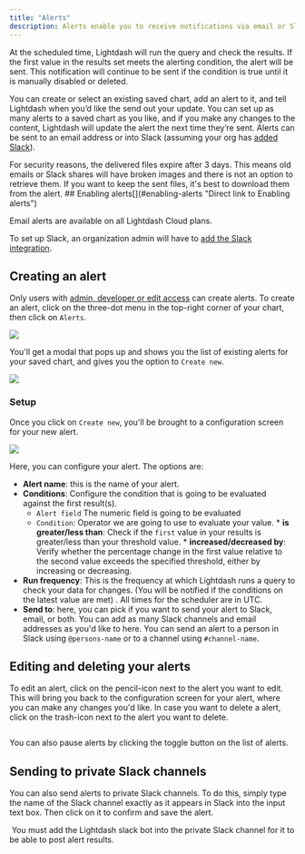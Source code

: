 ```yaml
---
title: "Alerts"
description: Alerts enable you to receive notifications via email or Slack when the value of a saved chart meets your specified conditions.
---
```


At the scheduled time, Lightdash will run the query and check the results. If the first value in the results set meets the alerting condition, the alert will be sent. This notification will continue to be sent if the condition is true until it is manually disabled or deleted.

You can create or select an existing saved chart, add an alert to it, and tell Lightdash when you’d like the send out your update. You can set up as many alerts to a saved chart as you like, and if you make any changes to the content, Lightdash will update the alert the next time they’re sent. Alerts can be sent to an email address or into Slack (assuming your org has [added Slack](/guides/adding-slack-integration)).


<Info>
For security reasons, the delivered files expire after 3 days. This means old emails or Slack shares will have broken images and there is not an option to retrieve them. If you want to keep the sent files, it's best to download them from the alert.
</Info>
## Enabling alerts[](#enabling-alerts "Direct link to Enabling alerts")

Email alerts are available on all Lightdash Cloud plans.

To set up Slack, an organization admin will have to [add the Slack integration](/guides/adding-slack-integration).

## Creating an alert[](#creating-an-alert "Direct link to Creating an alert")

Only users with [admin, developer or edit access](/references/roles) can create alerts. To create an alert, click on the three-dot menu in the top-right corner of your chart, then click on `Alerts`.

![](/images/guides/alert-three-dot-menu-7192397e3627e22de65ed2302a51f52b.png)

You'll get a modal that pops up and shows you the list of existing alerts for your saved chart, and gives you the option to `Create new`.

![](/images/guides/alert-create-new-modal-8e6d293745b72d2cc054641d9756c2ae.png)

### Setup[](#setup "Direct link to Setup")

Once you click on `Create new`, you'll be brought to a configuration screen for your new alert.

![](/images/guides/configure-alert-f29504d4a210ce6cd5032da60abda234.png)

Here, you can configure your alert. The options are:

* **Alert name**: this is the name of your alert.
* **Conditions**: Configure the condition that is going to be evaluated against the first result(s).
   * `Alert field` The numeric field is going to be evaluated
   * `Condition`: Operator we are going to use to evaluate your value.
         * **is greater/less than**: Check if the `first` value in your results is greater/less than your threshold value.
         * **increased/decreased by**: Verify whether the percentage change in the first value relative to the second value exceeds the specified threshold, either by increasing or decreasing.
* **Run frequency**: This is the frequency at which Lightdash runs a query to check your data for changes. (You will be notified if the conditions on the latest value are met) . All times for the scheduler are in UTC.
* **Send to**: here, you can pick if you want to send your alert to Slack, email, or both. You can add as many Slack channels and email addresses as you'd like to here. You can send an alert to a person in Slack using `@persons-name` or to a channel using `#channel-name`.

## Editing and deleting your alerts[](#editing-and-deleting-your-alerts "Direct link to Editing and deleting your alerts")

To edit an alert, click on the pencil-icon next to the alert you want to edit. This will bring you back to the configuration screen for your alert, where you can make any changes you'd like. In case you want to delete a alert, click on the trash-icon next to the alert you want to delete.

<Frame>
  <img src="/images/guides/edit-delete-alert-b472792647c64e6b61cff99cfd66a0d2.png" alt=""/>
</Frame>


You can also pause alerts by clicking the toggle button on the list of alerts.

## Sending to private Slack channels[](#sending-to-private-slack-channels "Direct link to Sending to private Slack channels")

You can also send alerts to private Slack channels. To do this, simply type the name of the Slack channel exactly as it appears in Slack into the input text box. Then click on it to confirm and save the alert.

<Frame>
  <img src="/images/guides/private-slack-channel-e4c4bcf0137dbbf8cdae4439251fc9af.png" alt=""/>
</Frame>



<Info>
You must add the Lightdash slack bot into the private Slack channel for it to be able to post alert results.
</Info>
